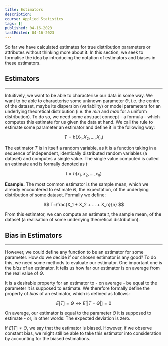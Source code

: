 ```yaml
---
title: Estimators
description:
course: Applied Statistics
tags: []
published: 04-16-2023
lastEdited: 04-16-2023
---
```


So far we have calculated estimates for true distribution parameters or
attributes without thinking more about it. In this section, we seek to formalise
the idea by introducing the notation of estimators and biases in these
estimators.

## Estimators

---

Intuitively, we want to be able to characterise our data in some way. We want to
be able to characterise some unknown parameter $\Theta$, i.e. the centre of the
dataset, maybe its dispersion (variability) or model parameters for an
underlying theoretical distribution (i.e. the $min$ and $max$ for a uniform
distribution). To do so, we need some abstract concept - a formula - which
computes this estimate for us given the data at hand. We call the rule to
estimate some parameter an estimator and define it in the following way:

$$
T=h(X_1,  X_2, ..., X_n)
$$

The estimator $T$ is in itself a random variable, as it is a function taking in
a sequence of independent, identically distributed random variables (a dataset)
and computes a single value. The single value computed is called an estimate and
is formally denoted as $t$

$$
t=h(x_1, x_2, ..., x_n)
$$

**Example.** The most common estimator is the sample mean, which we already
encountered to estimate $\Theta$, the expectation, of the underlying
distribution of some dataset. Formally we define:

$$
T=\frac{X_1 + X_2 + ... + X_n}{n}
$$

From this estimator, we can compute an estimate $t$, the sample mean, of the
dataset (a realisation of some underlying theoretical distribution).

## Bias in Estimators

---

However, we could define any function to be an estimator for some parameter. How
do we decide if our chosen estimator is any good? To do this, we need some
methods to evaluate our estimator. One important one is the _bias_ of an
estimator. It tells us how far our estimator is on average from the real value
of $\Theta$.

It is a desirable property for an estimator to - on average - be equal to the
parameter it is supposed to estimate. We therefore formally define the property
of _bias_ of an estimator, which is defined as follows:

$$
E[T]=\Theta \Leftrightarrow E[|T-\Theta|]=0
$$

On average, our estimator is equal to the parameter $\Theta$ it is supposed to
estimate - or, in other words: The expected deviation is zero.

If $E[T]\ne\Theta$, we say that the estimator is biased. However, if we observe
constant bias, we might still be able to take this estimator into consideration
by accounting for the biased estimations.
